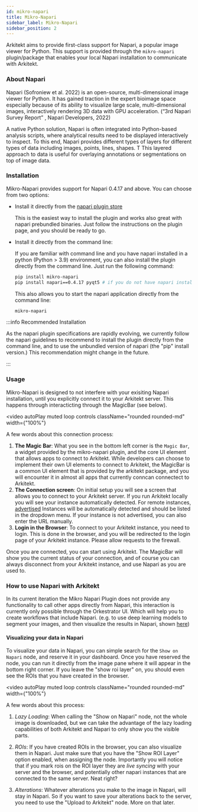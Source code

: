 ```yaml
---
id: mikro-napari
title: Mikro-Napari
sidebar_label: Mikro-Napari
sidebar_position: 2
---
```



Arkitekt aims to provide first-class support for Napari, a popular image viewer for Python.
This support is provided through the `mikro-napari` plugin/package that enables your local
Napari installation to communicate with Arkitekt.

### About Napari

Napari (Sofroniew et al. 2022) is an open-source, multi-dimensional image viewer for Python.
It has gained traction in the expert bioimage space especially because of its ability to visualize
large scale, multi-dimensional images, interactively rendering 3D data with GPU acceleration.
(“3rd Napari Survey Report” , Napari Developers, 2022)

A native Python solution, Napari is often integrated into Python-based analysis scripts, where
analytical results need to be displayed interactively to inspect. To this end, Napari provides
different types of layers for different types of data including images, points, lines, shapes. T
This layered approach to data is useful for overlaying annotations or segmentations on top of
image data.

### Installation

Mikro-Napari provides support for Napari 0.4.17 and above. You can choose from two options:

- Install it directly from the [napari plugin store](https://napari-hub.org/plugins/mikro-napari)

  This is the easiest way to install the plugin and works also great with napari prebundled binaries.
  Just follow the instructions on the plugin page, and you should be ready to go.

- Install it directly from the command line:

  If you are familiar with command line and you have napari installed in a python (Python > 3.9) environment, you can also install the plugin directly from the command line.
  Just run the following command:

  ```bash
  pip install mikro-napari
  pip install napari==0.4.17 pyqt5 # if you do not have napari installed yet (currently we have only tested with 0.4.17 but 0.4.18 should also work)
  ```

  This also allows you to start the napari application directly from the command line:

  ```bash
  mikro-napari
  ```

:::info Recommended Installation

As the napari plugin specifications are rapidly evolving, we currently follow the napari guidelines to recommend to install the plugin directly from the command line, and to
use the unbundled version of napari (the "pip" install version.) This recommendation might change in the future.

:::

### Usage

Mikro-Napari is designed to not interfere with your exisiting Napari installation, until you explicitly connect it to
your Arkitekt server. This happens through interacticting through the MagicBar (see below).

<video
  autoPlay
  muted
  loop
  controls
  className="rounded rounded-md"
  width={"100%"}
>
  <source src={openNapari} />
</video>

A few words about this connection process:

1. **The Magic Bar**:
   What you see in the bottom left corner is the `Magic Bar`, a widget provided by the mikro-napari plugin, and the core UI element that allows apps to connect to Arkitekt.
   While developers can choose to implement their own UI elements to connect to Arkitekt, the MagicBar is a common UI element that is provided by the arkitekt package, and
   you will encounter it in almost all apps that currently conncan connectect to Arkitekt.
2. **The Connection screen**:
   On initial setup you will see a screen that allows you to connect to your Arkitekt server. If you run Arkitekt locally you will see your instance automatically detected.
   For remote instances, [advertised](/docs/introduction/installation#advertising) Instances will be automatically detected and should be listed in the dropdown menu. If
   your instance is not advertised, you can also enter the URL manually.
3. **Login in the Browser**:
   To connect to your Arkitekt instance, you need to login. This is done in the browser, and you will be redirected to the login page of your Arkitekt instance. Please allow
   requests to the firewall.

Once you are connected, you can start using Arkitekt. The MagicBar will show you the current status of your connection,
and of course you can always disconnect from your Arkitekt instance, and use Napari as you are used to.

### How to use Napari with Arkitekt

In its current iteration the Mikro Napari Plugin does not provide any functionality to call other apps directly from Napari, this interaction
is currently only possible through the Orkestrator UI. Which will help you to create workflows that include Napari. (e.g. to use deep learning
models to segment your images, and then visualize the results in Napari, shown [here](/docs/introduction/deep-learning))

#### Visualizing your data in Napari

To visualize your data in Napari, you can simple search for the `Show on Napari` node, and reserve it in your dashboard. Once you have reserved the node,
you can run it directly from the image pane where it will appear in the bottom right corner. If you leave the "show roi layer" on, you should even see
the ROIs that you have created in the browser.

<video
  autoPlay
  muted
  loop
  controls
  className="rounded rounded-md"
  width={"100%"}
>
  <source src={napariVisualize} />
</video>

A few words about this process:

1. _Lazy Loading_:
   When calling the "Show on Napari" node, not the whole image is downloaded, but we can take the advantage of the lazy loading capabilities of both
   Arkitekt and Napari to only show you the visible parts.

2. _ROIs_:
   If you have created ROIs in the browser, you can also visualize them in Napari. Just make sure that you have the "Show ROI Layer" option enabled, when
   assigning the node. Importantly you will notice that if you mark rois on the ROI layer they are _live syncing_ with your server and the browser, and
   potentially other napari instances that are connected to the same server. Neat right?

3. _Alterations_:
   Whatever alterations you make to the image in Napari, will stay in Napari. So if you want to save your alterations back to the server, you need to
   use the "Upload to Arkitekt" node. More on that later.
